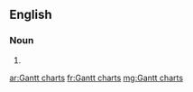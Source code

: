 ==English==

===Noun===
{{head|en|plural}}

# {{plural of|Gantt chart|lang=en}}

[[ar:Gantt charts]]
[[fr:Gantt charts]]
[[mg:Gantt charts]]